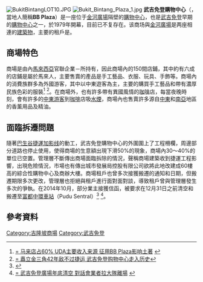 [[File:BukitBintangLOT10.JPG|right]]
[[File:Bukit_Bintang_Plaza_1.jpg|right]]
'''武吉免登購物中心'''（{{lang-en|Bukit Bintang Plaza}}，當地人簡稱'''BB Plaza'''）是一座位于[[金河廣場|金河廣場]]隔壁的[[購物中心|購物中心]]，也是[[武吉免登|武吉免登]]早期的[[購物中心|購物中心]]之一，於1979年開幕，目前已不复存在。该商场與[[金河廣場|金河廣場]]是两座相連的[[建築物|建築物]]，主要的租戶是{{tsl|en|Metrojaya|美羅百貨}}。

==商場特色==
商場是由內[[馬來西亞|馬來西亞]]官聯企業－{{tsl|en|UDA Holdings|城市發展局控股有限公司}}所持有，因此商場內的150間店鋪，其中約有六成的店鋪是屬於馬來人，主要售賣的產品是手工藝品、衣服、玩具、手飾等。商場內的消費族群多為外國游客，其中以中東遊客為主，主要的購買手工藝品和帶有濃厚民族色彩的服裝<ref>[http://www.nanyang.com/node/451950?tid=461bxl = 马来店占60% UDA主要收入来源 征用BB Plaza影响土著 ] {{webarchive|url=https://web.archive.org/web/20141110111547/http://www.nanyang.com/node/451950?tid=461bxl |date=2014-11-10 }}</ref> <ref>[http://www.nanyang.com/node/457608?tid=490%E2%80%9D = 矗立金三角42年敌不过捷运 武吉免登购物中心走入历史 ]{{dead link|date=2018年3月 |bot=InternetArchiveBot |fix-attempted=yes }}</ref>。在商場外，也有許多帶有異國風情的[[咖啡|咖啡]]店，每當夜晚時刻，會有許多的[[中東|中東]][[游客|游客]]到[[咖啡|咖啡]]店吸[[水煙|水煙]]，商場內也售賣許多源自[[中東|中東]]和[[南亞|南亞]]地區的香薰用品及精油。

==面臨拆遷問題==
隨著[[巴生谷捷運|巴生谷捷運]][[加影线|加影线]]的動工，武吉免登購物中心的外圍圍上了工程柵欄，周邊部分道路也停止使用，使得商場的生意額出現下滑50%的現象，商場內30～40%的單位已空置。管理層不斷傳出商場面臨拆除的情況，聲稱商場建築收到捷運工程影響，出現危險情況，市場也有傳出城市發展局控股有限公司欲將此地改建成60樓高的綜合性購物中心及商辦大樓。商場租戶也曾多次接獲搬遷的通知和日期，但搬遷期限多次更改，管理層也拒絕與租戶進行面對面對談，導致租戶曾與管理層發生多次的爭執。在2014年10月，部分業主接獲信函，被要求在12月31日之前清空和搬遷至[[富都中環車站|富都中環車站]]（Pudu Sentral）<ref>{{Cite web |url=http://www.orientaldaily.com.my/index.php?option=com_k2&view=item&id=145988:&Itemid=242 |title== 武吉免登广场租户　爭取留在原地营业  |access-date=2014-11-10 |archive-date=2019-06-11 |archive-url=https://web.archive.org/web/20190611182145/https://www.orientaldaily.com.my/index.php?option=com_k2&view=item&id=145988:&Itemid=242 |dead-url=no }}</ref> <ref>[http://www.chinapress.com.my/node/571360 = 武吉免登廣場年底清空 對話會業者拉大隊離場] {{webarchive|url=https://web.archive.org/web/20141110111525/http://www.chinapress.com.my/node/571360 |date=2014-11-10 }}</ref>。

==參考資料==
{{reflist}}

{{commonscat}}
{{星光大道吉隆坡城中城商圈}}

[[Category:吉隆坡商場|Category:吉隆坡商場]]
[[Category:武吉免登|Category:武吉免登]]